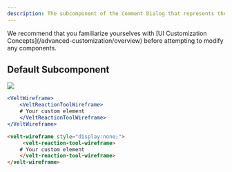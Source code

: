 ```yaml
---
description: The subcomponent of the Comment Dialog that represents the button used to add a Reaction
---
```


<Note>
We recommend that you familiarize yourselves with [UI Customization Concepts](/advanced-customization/overview) before attempting to modify any components.
</Note>


## Default Subcomponent

![](/images/customization/reaction-tool-customization.png)

<RequestExample>

```jsx React / Next.js
<VeltWireframe>
    <VeltReactionToolWireframe>
    # Your custom element
    </VeltReactionToolWireframe>
</VeltWireframe>
```


```HTML HTML
<velt-wireframe style="display:none;">
     <velt-reaction-tool-wireframe>
    # Your custom element
    </velt-reaction-tool-wireframe>
</velt-wireframe>
```
</RequestExample>

